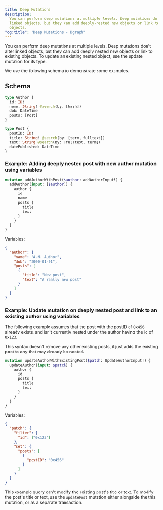 ```yaml
---
title: Deep Mutations
description:
  You can perform deep mutations at multiple levels. Deep mutations do not alter
  linked objects, but they can add deeply-nested new objects or link to existing
  objects.
"og:title": "Deep Mutations - Dgraph"
---
```



<DgraphWIP />

You can perform deep mutations at multiple levels. Deep mutations don't alter
linked objects, but they can add deeply nested new objects or link to existing
objects. To update an existing nested object, use the update mutation for its
type.

We use the following schema to demonstrate some examples.

## Schema

```graphql
type Author {
  id: ID!
  name: String! @search(by: [hash])
  dob: DateTime
  posts: [Post]
}

type Post {
  postID: ID!
  title: String! @search(by: [term, fulltext])
  text: String @search(by: [fulltext, term])
  datePublished: DateTime
}
```

### Example: Adding deeply nested post with new author mutation using variables

```graphql
mutation addAuthorWithPost($author: addAuthorInput!) {
  addAuthor(input: [$author]) {
    author {
      id
      name
      posts {
        title
        text
      }
    }
  }
}
```

Variables:

```json
{
  "author": {
    "name": "A.N. Author",
    "dob": "2000-01-01",
    "posts": [
      {
        "title": "New post",
        "text": "A really new post"
      }
    ]
  }
}
```

### **Example**: Update mutation on deeply nested post and link to an existing author using variables

The following example assumes that the post with the postID of `0x456` already
exists, and isn't currently nested under the author having the id of `0x123`.

<Note>
  This syntax doesn't remove any other existing posts, it just adds the existing
  post to any that may already be nested.
</Note>

```graphql
mutation updateAuthorWithExistingPost($patch: UpdateAuthorInput!) {
  updateAuthor(input: $patch) {
    author {
      id
      posts {
        title
        text
      }
    }
  }
}
```

Variables:

```json
{
  "patch": {
    "filter": {
      "id": ["0x123"]
    },
    "set": {
      "posts": [
        {
          "postID": "0x456"
        }
      ]
    }
  }
}
```

This example query can't modify the existing post's title or text. To modify the
post's title or text, use the `updatePost` mutation either alongside the this
mutation, or as a separate transaction.
